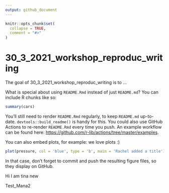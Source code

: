 ```yaml
---
output: github_document
---
```


<!-- README.md is generated from README.Rmd. Please edit that file -->

```r
knitr::opts_chunk$set(
  collapse = TRUE,
  comment = "#>"
)
```

# 30_3_2021_workshop_reproduc_writing

<!-- badges: start -->
<!-- badges: end -->

The goal of 30_3_2021_workshop_reproduc_writing is to ...

What is special about using `README.Rmd` instead of just `README.md`? You can include R chunks like so:

```r
summary(cars)
```

You'll still need to render `README.Rmd` regularly, to keep `README.md` up-to-date. `devtools::build_readme()` is handy for this. You could also use GitHub Actions to re-render `README.Rmd` every time you push. An example workflow can be found here: <https://github.com/r-lib/actions/tree/master/examples>.

You can also embed plots, for example:
we love plots :)

```r
plot(pressure, col = 'blue', type = 'b', main = 'Rachel added a title')
```

In that case, don't forget to commit and push the resulting figure files, so they display on GitHub.

Hi I am tina new

Test_Mana2
